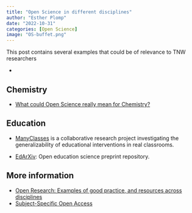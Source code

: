 ```yaml
---
title: "Open Science in different disciplines"
author: "Esther Plomp"
date: "2022-10-31"
categories: [Open Science]
image: "OS-buffet.png"
---
```


This post contains several examples that could be of relevance to TNW researchers

-   

## Chemistry

-   [What could Open Science really mean for Chemistry?](https://www.fosteropenscience.eu/content/what-could-open-science-really-mean-chemistry)

## Education

-   [ManyClasses](https://www.manyclasses.org) is a collaborative research project investigating the generalizability of educational interventions in real classrooms.

-   [EdArXiv](https://edarxiv.org/): Open education science preprint repository.

## More information

-   [Open Research: Examples of good practice, and resources across disciplines](https://doi.org/10.31219/osf.io/3r8hb)
-   [Subject-Specific Open Access](https://open-access.network/en/information/subject-specific-open-access)
